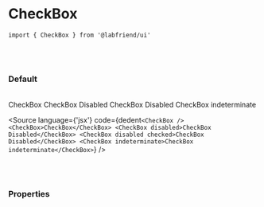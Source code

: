 

<Meta title='01. Atoms / CheckBox' component={CheckBox} />

# CheckBox

`import { CheckBox } from '@labfriend/ui'`

<br />
<br />

### Default

<br />

<Story name='Default'>
  <div className='doc-story__preview' style={{ zoom: '100%' }}>
    <div className='flex flex-col gap-2'>
      <CheckBox />
      <CheckBox>CheckBox</CheckBox>
      <CheckBox disabled>CheckBox Disabled</CheckBox>
      <CheckBox disabled checked>CheckBox Disabled</CheckBox>
      <CheckBox indeterminate>CheckBox indeterminate</CheckBox>
    </div>
  </div>
</Story>

<Source language={'jsx'} code={dedent`<CheckBox />
  <CheckBox>CheckBox</CheckBox>
  <CheckBox disabled>CheckBox Disabled</CheckBox>
  <CheckBox disabled checked>CheckBox Disabled</CheckBox>
  <CheckBox indeterminate>CheckBox indeterminate</CheckBox>`} />

<br />
<br />

### Properties

<ArgsTable of={CheckBox} />
